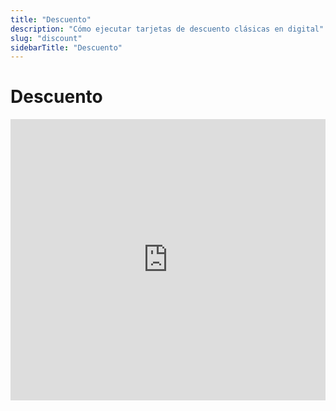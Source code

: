 ```yaml
---
title: "Descuento"
description: "Cómo ejecutar tarjetas de descuento clásicas en digital"
slug: "discount"
sidebarTitle: "Descuento"
---
```


# Descuento

<iframe
  src="https://www.loom.com/embed/a3d2abb470934377a5a8242537b21ba3"
  title="Tutorial de tarjeta de descuento"
  width="100%"
  height="450"
  frameBorder="0"
  allowFullScreen
/>

### Cómo funciona la tarjeta de descuento

Una tarjeta de **descuento** permite ofrecer ahorro **instantáneo** y mantener a los clientes comprometidos. El descuento también puede ser **progresivo**: a mayor gasto acumulado, **mayor %** de descuento. El negocio define **niveles (tiers)**, especifica el **monto para alcanzar** el siguiente nivel y asigna el **% de descuento** para cada nivel.

1. Tras iniciar sesión, ve al **menú lateral**.
2. En la lista de módulos, haz clic en el ícono <img src="https://121681468-files.gitbook.io/~/files/v0/b/gitbook-x-prod.appspot.com/o/spaces%2FBfW4nnOu4AysbkbyxNug%2Fuploads%2Fdwvv3o54gpuhAez3wybk%2Fimage.png?alt=media&amp;token=3fa79e9b-6537-4341-81d8-5652bfed4989" alt="Icono Tarjetas" style={{height:'1em',display:'inline-block',verticalAlign:'text-bottom'}} /> para abrir **Tarjetas**.

![Tarjetas](https://121681468-files.gitbook.io/~/files/v0/b/gitbook-x-prod.appspot.com/o/spaces%2FBfW4nnOu4AysbkbyxNug%2Fuploads%2FMu6miudRod4hm5GoE1Lk%2Fimage.png?alt=media&amp;token=83caa525-e64b-4f25-942f-de8a2e7cc9d7)

3. Crea una tarjeta con una **plantilla** o **desde cero** (usaremos este flujo).
4. Haz clic en <img src="https://121681468-files.gitbook.io/~/files/v0/b/gitbook-x-prod.appspot.com/o/spaces%2FBfW4nnOu4AysbkbyxNug%2Fuploads%2FPz6xkMxEzisvhd93RHup%2Fimage.png?alt=media&amp;token=d2379df0-6356-45e8-8028-d5f2d8ddb256" alt="Desde cero" style={{height:'1em',display:'inline-block',verticalAlign:'text-bottom'}} />.

![Desde cero](https://121681468-files.gitbook.io/~/files/v0/b/gitbook-x-prod.appspot.com/o/spaces%2FBfW4nnOu4AysbkbyxNug%2Fuploads%2FLIre6DukZibQbtim3G7s%2Fimage.png?alt=media&amp;token=d021fdda-a704-499a-837d-d0cbcb2df246)

Este flujo tiene **5 secciones**: **Tipo de tarjeta**, **Ajustes**, **Diseño**, **Información** y **Guardar & Vista previa**.

---

### **Tipo de tarjeta**

1. Elige el tipo de tarjeta. Como crearemos una tarjeta de **Descuento**, selecciona **Discount**.
2. Haz clic en **Continuar** para ir a **Ajustes**.

![Tipo de tarjeta](https://121681468-files.gitbook.io/~/files/v0/b/gitbook-x-prod.appspot.com/o/spaces%2FBfW4nnOu4AysbkbyxNug%2Fuploads%2FW5A6vQoCC2ceqPBc69XJ%2Fimage.png?alt=media&amp;token=195f6e2e-4cb7-4227-8332-7da1feaf538d)

---

### **Ajustes**

1. **Tipo de código de barras** — define cómo se escanea y reconoce la tarjeta. Elige el estilo que prefieras.

![Tipos de código](https://lh7-rt.googleusercontent.com/docsz/AD_4nXeHkTFmgv-hTTwHOBASDGhxwc9Ogrj8kUzDzJ4qw1FSELwvjIw8OZTJJP1RKHOLlN0_5rzDGgUKNVL5y345mf2BEgAEvReCJi7lhQQHPXg_acsCSzNKAHNKPaWBedhnxrQ?key=1P9nlKE7iXZHcPLZbkjGAene)

**Happy hours** — periodo durante el cual los clientes reciben un **descuento mayor** (según parámetros).

![Happy hours](https://docs.boomerangme.cards/~gitbook/image?url=https%3A%2F%2F121681468-files.gitbook.io%2F%7E%2Ffiles%2Fv0%2Fb%2Fgitbook-x-prod.appspot.com%2Fo%2Fspaces%252FBfW4nnOu4AysbkbyxNug%252Fuploads%252Frzzf1722DDOlQlEDZu1j%252Fimage.png%3Falt%3Dmedia%26token%3Dc52512ba-7ae4-4c23-91e9-6b80a3fb4edd&amp;width=768&amp;dpr=4&amp;quality=100&amp;sign=ef0e09af&amp;sv=2)

**Fecha de caducidad de la tarjeta** — define la vigencia:  
- **Ilimitada**: sin fecha de caducidad.  
- **Fecha fija**: no usable después de esa fecha (la tarjeta no se borra del teléfono).  
- **Plazo tras emisión**: expira **X días** después de la **instalación**.

![Fecha de caducidad](https://121681468-files.gitbook.io/~/files/v0/b/gitbook-x-prod.appspot.com/o/spaces%2FBfW4nnOu4AysbkbyxNug%2Fuploads%2Fpz17mWRKFc4wLN1R9nAb%2Fimage.png?alt=media&amp;token=a7a3ab7b-a4d9-4c38-80c7-9db2aef100e6)

3. **Ubicaciones** — añade direcciones para push de **geolocalización** (Apple Wallet lo envía al estar ~100 m). Puedes añadir varias. [Aprende más](https://docs.boomerangme.cards/geolocations/geolocations).

![Ubicaciones](https://121681468-files.gitbook.io/~/files/v0/b/gitbook-x-prod.appspot.com/o/spaces%2FBfW4nnOu4AysbkbyxNug%2Fuploads%2FZZ0z77fGEDr9OozYIb2W%2Fimage.png?alt=media&amp;token=341349bc-119e-48ba-afe3-32e0ab98ae42)

4. **Estatus del tarjetahabiente (niveles)** — crea niveles de **descuento** según **gasto acumulado**: **Nombre del nivel**, **Gasto para alcanzar** y **% de descuento**.  
   - **Eliminar nivel** con el icono de carrito (mínimo 1).  
   - **Añadir nivel** para sumar más (máximo 6).

![Niveles de descuento](https://121681468-files.gitbook.io/~/files/v0/b/gitbook-x-prod.appspot.com/o/spaces%2FBfW4nnOu4AysbkbyxNug%2Fuploads%2FcBgrNej5Za5lUWGttz4I%2Fimage.png?alt=media&amp;token=9947a9a1-0863-42a4-9006-a64d4343b48a)
![Eliminar nivel](https://121681468-files.gitbook.io/~/files/v0/b/gitbook-x-prod.appspot.com/o/spaces%2FBfW4nnOu4AysbkbyxNug%2Fuploads%2Fg5ridnp76RaBjFXXEzCA%2Fimage.png?alt=media&amp;token=98f542f8-ada2-44b7-9880-6f71d7d8a29d)
![Añadir nivel](https://121681468-files.gitbook.io/~/files/v0/b/gitbook-x-prod.appspot.com/o/spaces%2FBfW4nnOu4AysbkbyxNug%2Fuploads%2Fxdn7PFTA72fHUSra1Arw%2Fimage.png?alt=media&amp;token=ec963d6f-2f5e-4c36-8a93-e9daa3496000)

5. **Idioma**, **Formato de fecha** y **Separador de miles/decimales** — en tarjetas de **descuento** los separadores son **irrelevantes** (no hay puntos/saldo).

![Idioma](https://121681468-files.gitbook.io/~/files/v0/b/gitbook-x-prod.appspot.com/o/spaces%2FBfW4nnOu4AysbkbyxNug%2Fuploads%2Fsbq2LdAEOF1sdFFOsUZA%2Fimage.png?alt=media&amp;token=a8d13586-a995-4f7f-b9db-be46b5d5d531)
![Formato de fecha](https://121681468-files.gitbook.io/~/files/v0/b/gitbook-x-prod.appspot.com/o/spaces%2FBfW4nnOu4AysbkbyxNug%2Fuploads%2FK7PSS7NBbc83piVFeWeP%2Fimage.png?alt=media&amp;token=6174268c-5693-4c46-b02f-cc5ed086a0b3)
![Separadores](https://121681468-files.gitbook.io/~/files/v0/b/gitbook-x-prod.appspot.com/o/spaces%2FBfW4nnOu4AysbkbyxNug%2Fuploads%2FPzSKNAZYtaHR58ercH7v%2Fimage.png?alt=media&amp;token=55963410-e5be-4399-8328-2e79e4e97322)

6. **Monto de compra al registrar** — si está **ON**, el escáner pedirá el **monto** en cada transacción; se usará en **ROI/Ingresos**. ✅ Solo aplica para operaciones hechas **con el escáner**. Si está **OFF**, el monto es opcional.

![Monto al registrar](https://121681468-files.gitbook.io/~/files/v0/b/gitbook-x-prod.appspot.com/o/spaces%2FBfW4nnOu4AysbkbyxNug%2Fuploads%2FVHSyA56ho0oKu5hVA9Yy%2Fimage.png?alt=media&amp;token=0db099ca-e001-457d-a952-a68539931794)

7. **Formulario de emisión** — define los campos del formulario que llena el cliente al **instalar** la tarjeta (nombre, teléfono, email, etc.).  
   - **Añadir campo** → elige **tipo** y da un **nombre**.  
   - **Obligatorio** → debe llenarse.  
   - **Único** → úsalo solo para **teléfono/email** (no recomendado para “Nombre”).  
   - **Eliminar** con el icono de carrito.  
   - Puedes **renombrar** campos existentes.

![Formulario de emisión](https://121681468-files.gitbook.io/~/files/v0/b/gitbook-x-prod.appspot.com/o/spaces%2FBfW4nnOu4AysbkbyxNug%2Fuploads%2F4nQRR3QSfm0hwZEZYvNl%2Fimage.png?alt=media&amp;token=5afe1816-7cbb-4d1d-b1b6-bc0efff5bb77)

8. **UTM** — crea enlaces por canal (p. ej., Facebook). Obtendrás una **URL** y **QR** con la UTM para medir instalaciones y entender qué canal funciona mejor.

![UTM 1](https://121681468-files.gitbook.io/~/files/v0/b/gitbook-x-prod.appspot.com/o/spaces%2FBfW4nnOu4AysbkbyxNug%2Fuploads%2FtazCsFxw8NfzxNPachqK%2Fimage.png?alt=media&amp;token=16d765ac-4780-4ced-bcda-a04df795844d)
![UTM 2](https://121681468-files.gitbook.io/~/files/v0/b/gitbook-x-prod.appspot.com/o/spaces%2FBfW4nnOu4AysbkbyxNug%2Fuploads%2FfNFWzhcyAI6Y7iCmTvSX%2Fimage.png?alt=media&amp;token=bb6b8b7e-1cf7-4833-9fc0-c71f7303dcf9)

9. **Máscara de teléfono** — selecciona el prefijo país por defecto del formulario (el cliente podrá cambiarlo).

![Máscara de teléfono](https://121681468-files.gitbook.io/~/files/v0/b/gitbook-x-prod.appspot.com/o/spaces%2FBfW4nnOu4AysbkbyxNug%2Fuploads%2FiZxsdnwAksDtSy3yiGjn%2Fimage.png?alt=media&amp;token=ae995098-a957-4d55-9014-bbd9bcf279c6)

10. **Política de privacidad** — muestra/edita el consentimiento que el cliente acepta antes de instalar.  
    **Consentimiento de datos personales** — actívalo si requieres aceptación adicional.  
    *Ambos textos aparecen en el formulario de emisión.*

![Política de privacidad](https://121681468-files.gitbook.io/~/files/v0/b/gitbook-x-prod.appspot.com/o/spaces%2FBfW4nnOu4AysbkbyxNug%2Fuploads%2F1pHBKRdaW4rdfOc0x96L%2Fimage.png?alt=media&amp;token=a49f2492-9302-473b-9a86-1d9ee6eb4a31)

11. **Botones de instalación** — elige por dónde podrán instalar la tarjeta.  
    - **Google Wallet** (Android).  
    - **PWA** (app web instalable).  
    ✅ Este ajuste es flexible y puede cambiarse luego. Si hay opciones extra (p. ej., **WhatsApp** conectado), se mostrarán por defecto.

![Botones de instalación](https://121681468-files.gitbook.io/~/files/v0/b/gitbook-x-prod.appspot.com/o/spaces%2FBfW4nnOu4AysbkbyxNug%2Fuploads%2FT88JFt5Ec7bGGXcc2ZB4%2Fimage.png?alt=media&amp;token=b9a785a3-c8c6-4948-bd79-37bc49f68068)

12. **Límite de tarjetas emitidas** — cuántas personas podrán instalar la tarjeta (0 = ilimitado). Útil si la promo es para un cupo específico.

![Límite de emisión](https://121681468-files.gitbook.io/~/files/v0/b/gitbook-x-prod.appspot.com/o/spaces%2FBfW4nnOu4AysbkbyxNug%2Fuploads%2F5WL6tTxufBM1oiDkgkZS%2Fimage.png?alt=media&amp;token=3a7aedd3-15a7-4260-a2b0-2f7cf381194b)

13. **Analytics** — pega scripts de analítica si lo necesitas.

![Analytics](https://121681468-files.gitbook.io/~/files/v0/b/gitbook-x-prod.appspot.com/o/spaces%2FBfW4nnOu4AysbkbyxNug%2Fuploads%2FSfn8pkbF4nk44ecD3139%2Fimage.png?alt=media&amp;token=301b26ef-a6f5-47e7-932e-aab2c9ca2da1)

Haz clic en **Continuar** para ir a **Diseño**.

![Continuar](https://121681468-files.gitbook.io/~/files/v0/b/gitbook-x-prod.appspot.com/o/spaces%2FBfW4nnOu4AysbkbyxNug%2Fuploads%2F7h2D71yrBa38UID8tasi%2Fimage.png?alt=media&amp;token=5e589d39-2385-4a28-b62c-2bdf397d575c)

---

### **Diseño**

1. **Logo** — se muestra en la tarjeta y en el formulario de emisión.  
   ✅ Respeta tamaño/peso recomendados.

![Logo](https://121681468-files.gitbook.io/~/files/v0/b/gitbook-x-prod.appspot.com/o/spaces%2FBfW4nnOu4AysbkbyxNug%2Fuploads%2F4Sjpaq9gYksD5JR5HBLv%2Fimage.png?alt=media&amp;token=68efa89d-5c3d-40c3-a76b-9909cb24585a)

2. **Ícono (push)** — imagen para notificaciones.  
   ✅ Respeta tamaño/peso recomendados.

![Ícono](https://121681468-files.gitbook.io/~/files/v0/b/gitbook-x-prod.appspot.com/o/spaces%2FBfW4nnOu4AysbkbyxNug%2Fuploads%2FDNsBbPGn0pbBdPraVenp%2Fimage.png?alt=media&amp;token=7df0cc21-a107-47a0-9931-7868985349f4)

3. **Fondo de la parte central** — sube la imagen de fondo.  
   ✅ Respeta tamaño/peso recomendados.

![Fondo central](https://121681468-files.gitbook.io/~/files/v0/b/gitbook-x-prod.appspot.com/o/spaces%2FBfW4nnOu4AysbkbyxNug%2Fuploads%2Fh45FvsyCHwFCN4vzAZtA%2Fimage.png?alt=media&amp;token=e9125d23-c6b2-4d19-9aaa-934dacc63aed)

4. **Colores** — Fondo de tarjeta, Color de texto y Fondo de la parte central.  
   ✅ Si subiste un **fondo central**, puedes **omitir** estos colores.

![Colores](https://121681468-files.gitbook.io/~/files/v0/b/gitbook-x-prod.appspot.com/o/spaces%2FBfW4nnOu4AysbkbyxNug%2Fuploads%2F55TI4DDTxs0hfTzADNox%2Fimage.png?alt=media&amp;token=19dcdd04-e50f-47c7-9518-4567c9d07734)

5. **Nombres de campos** — elige qué campos (definidos en el formulario) se muestran y cómo se etiquetan. Verás la **vista previa** móvil a la derecha.

![Nombres de campos](https://121681468-files.gitbook.io/~/files/v0/b/gitbook-x-prod.appspot.com/o/spaces%2FBfW4nnOu4AysbkbyxNug%2Fuploads%2FolL67oJuNcVEzmE1mzWM%2Fimage.png?alt=media&amp;token=7d7741d8-aa0f-4535-a2e9-17ce83672a82)

6. **Mostrar logo en el formulario** — activa/desactiva.  
   **Mostrar color de fondo en el formulario** — activa/desactiva.

![Mostrar logo en formulario](https://121681468-files.gitbook.io/~/files/v0/b/gitbook-x-prod.appspot.com/o/spaces%2FBfW4nnOu4AysbkbyxNug%2Fuploads%2FPFw1HSDihiCzz3ltJxQn%2Fimage.png?alt=media&amp;token=88e8be4f-6fb1-44e8-bc82-637099bb57d5)
![Mostrar color de fondo](https://121681468-files.gitbook.io/~/files/v0/b/gitbook-x-prod.appspot.com/o/spaces%2FBfW4nnOu4AysbkbyxNug%2Fuploads%2FtCpjYiJCHoy8lYkKJ30L%2Fimage.png?alt=media&amp;token=16ab8ca3-917a-4c9e-a217-89f57a2d4f06)

Haz clic en **Continuar** para ir a **Información**.

![Continuar](https://121681468-files.gitbook.io/~/files/v0/b/gitbook-x-prod.appspot.com/o/spaces%2FBfW4nnOu4AysbkbyxNug%2Fuploads%2FoMlZjykEZbkKQPQdnnnm%2Fimage.png?alt=media&amp;token=ca2e4539-18d5-4999-bd5e-bc1da5894b12)

---

### **Información**

1. **Descripción de la tarjeta** — escribe un resumen breve.

![Descripción](https://121681468-files.gitbook.io/~/files/v0/b/gitbook-x-prod.appspot.com/o/spaces%2FBfW4nnOu4AysbkbyxNug%2Fuploads%2FfI2ynzQcqZ76NazMg5Ru%2Fimage.png?alt=media&amp;token=bc2f08dc-53cb-47fd-b340-89d1e59afefd)

2. **Nombre de la empresa** — aparece en el título de las **notificaciones push**.

![Nombre de la empresa](https://121681468-files.gitbook.io/~/files/v0/b/gitbook-x-prod.appspot.com/o/spaces%2FBfW4nnOu4AysbkbyxNug%2Fuploads%2FbBOgtPWG9xmrD02P0mnq%2Fimage.png?alt=media&amp;token=4daf17e2-0f4c-4338-9c84-6c63780a1574)

3. **Programa de referidos** — puedes activarlo o desactivarlo.  
   ✅ En este tipo de tarjeta **no** se otorga bono adicional a quien recomienda (la tarjeta ya ofrece un beneficio).

![Programa de referidos](https://121681468-files.gitbook.io/~/files/v0/b/gitbook-x-prod.appspot.com/o/spaces%2FBfW4nnOu4AysbkbyxNug%2Fuploads%2FgIV6vwAD1Qi5w1c35Gok%2Fimage.png?alt=media&amp;token=fe5ff0da-9311-42a0-92b0-0b888c81fc84)

4. **Enlaces activos** — añade **URL/Teléfono/Email/Dirección**.  
   Estos enlaces **siempre** se muestran en el **dorso**.  
   ✅ *iPhone:* en **vista rápida** pueden no ser clicables; ábrelos desde **Apple Wallet**.

![Enlaces activos](https://121681468-files.gitbook.io/~/files/v0/b/gitbook-x-prod.appspot.com/o/spaces%2FBfW4nnOu4AysbkbyxNug%2Fuploads%2Fq7NxRx9KtpzRYZUDXx9j%2Fimage.png?alt=media&amp;token=82c71db7-0f4f-4611-a8fb-8c89c2c92bad)

5. **Enlaces de feedback** — agrega servicios/enlaces para reseñas.  
   ✅ **No** se muestran en el dorso; el cliente los verá **tras calificar** su visita (elegir estrellas).

![Enlaces de feedback](https://121681468-files.gitbook.io/~/files/v0/b/gitbook-x-prod.appspot.com/o/spaces%2FBfW4nnOu4AysbkbyxNug%2Fuploads%2Fol4sWc9cMk7FJJNfGuap%2Fimage.png?alt=media&amp;token=9f0bc47c-408f-47ea-b9a2-9019f783f790)

6. **Términos de uso** — activa el interruptor y pega/edita el texto.  
   Si está activado, estos términos se muestran en el **dorso** de la tarjeta instalada.

![Términos de uso](https://121681468-files.gitbook.io/~/files/v0/b/gitbook-x-prod.appspot.com/o/spaces%2FBfW4nnOu4AysbkbyxNug%2Fuploads%2FMO61SPSmhqd45UXBSVqT%2Fimage.png?alt=media&amp;token=a1393e6e-e944-4193-95fb-4c9a390c547f)

7. **Enlace a TyC completos** — pega la URL a tus términos y condiciones completos.

![Link TyC](https://121681468-files.gitbook.io/~/files/v0/b/gitbook-x-prod.appspot.com/o/spaces%2FBfW4nnOu4AysbkbyxNug%2Fuploads%2FGNwiSqiDZml21r4g0U2K%2Fimage.png?alt=media&amp;token=3deb9d2c-5692-4ee6-b75e-4fa45ac1061e)

8. **Datos del emisor** — Nombre de la empresa, Email y Teléfono.

![Datos del emisor](https://121681468-files.gitbook.io/~/files/v0/b/gitbook-x-prod.appspot.com/o/spaces%2FBfW4nnOu4AysbkbyxNug%2Fuploads%2Fkru9yT2cI7h6Wd4LuSkr%2Fimage.png?alt=media&amp;token=7f7996ea-0510-46e8-95b4-f70e5b3288dc)

Cuando completes la información, haz clic en **Finalizar** para abrir la **Vista previa**.

![Finalizar](https://121681468-files.gitbook.io/~/files/v0/b/gitbook-x-prod.appspot.com/o/spaces%2FBfW4nnOu4AysbkbyxNug%2Fuploads%2FGvS5ZoVZuNYlYVkk4YbQ%2Fimage.png?alt=media&amp;token=d5cfabff-e2b3-4254-b5f8-8f138c4da885)

---

### **Activación de la tarjeta**

1. Al pulsar **Finalizar**, se muestra el **Preview**.  
2. Desde ahí puedes **escanear el QR** de la tarjeta.  
3. Pulsa **Activar tarjeta** para publicarla. Actívala solo cuando confirmes los ajustes. Mientras esté **inactiva**, solo **10 personas** podrán instalarla.

![Activar tarjeta](https://121681468-files.gitbook.io/~/files/v0/b/gitbook-x-prod.appspot.com/o/spaces%2FBfW4nnOu4AysbkbyxNug%2Fuploads%2FdjjGlyMmRWAkdH6PA7Mn%2Fimage.png?alt=media&amp;token=c1608d12-e1b3-44c2-b6d7-c058d5f5dccb)

4. Tras la activación, **no** podrás cambiar algunos **ajustes principales** (verás la lista en la ventana).

![Ajustes bloqueados](https://121681468-files.gitbook.io/~/files/v0/b/gitbook-x-prod.appspot.com/o/spaces%2FBfW4nnOu4AysbkbyxNug%2Fuploads%2FMRGjyltxsZlRhEfIXeOL%2Fimage.png?alt=media&amp;token=3672c5f1-f83a-46e4-bace-2e34a0a804ab)
